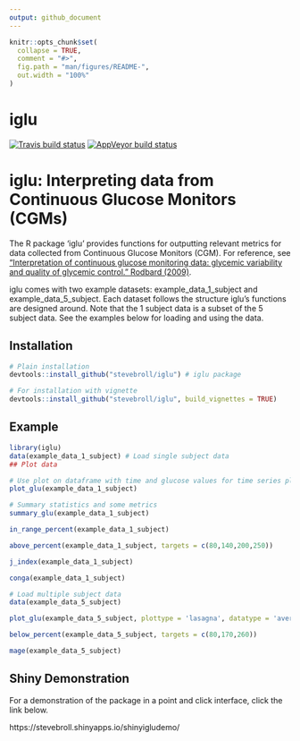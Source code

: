 ```yaml
---
output: github_document
---
```


<!-- README.md is generated from README.Rmd. Please edit that file -->

```r
knitr::opts_chunk$set(
  collapse = TRUE,
  comment = "#>",
  fig.path = "man/figures/README-",
  out.width = "100%"
)
```

# iglu

<!-- badges: start -->
[![Travis build status](https://api.travis-ci.com/irinagain/iglu.svg?branch=master)](https://travis-ci.com/github/irinagain/iglu)
[![AppVeyor build status](https://ci.appveyor.com/api/projects/status/github/muschellij2/iglu?branch=master&svg=true)](https://ci.appveyor.com/project/muschellij2/iglu)
<!-- badges: end -->

iglu: Interpreting data from Continuous Glucose Monitors (CGMs)
====================================================================

The R package 'iglu' provides functions for outputting relevant metrics for data collected from Continuous Glucose Monitors (CGM). For reference, see ["Interpretation of continuous glucose monitoring data: glycemic variability and quality of glycemic control." Rodbard  (2009)](https://www.ncbi.nlm.nih.gov/pubmed/19469679).

iglu comes with two example datasets: example_data_1_subject and example_data_5_subject. Each dataset follows the structure iglu's functions are designed around. Note that the 1 subject data is a subset of the 5 subject data. See the examples below for loading and using the data. 

Installation
------------

```r
# Plain installation
devtools::install_github("stevebroll/iglu") # iglu package

# For installation with vignette
devtools::install_github("stevebroll/iglu", build_vignettes = TRUE)
```

Example
-------

```r
library(iglu)
data(example_data_1_subject) # Load single subject data
## Plot data

# Use plot on dataframe with time and glucose values for time series plot
plot_glu(example_data_1_subject)

# Summary statistics and some metrics
summary_glu(example_data_1_subject)

in_range_percent(example_data_1_subject)

above_percent(example_data_1_subject, targets = c(80,140,200,250))

j_index(example_data_1_subject)

conga(example_data_1_subject)

# Load multiple subject data
data(example_data_5_subject)

plot_glu(example_data_5_subject, plottype = 'lasagna', datatype = 'average')

below_percent(example_data_5_subject, targets = c(80,170,260))

mage(example_data_5_subject)
```

Shiny Demonstration
-------------------

For a demonstration of the package in a point and click interface, click the link below.

https://stevebroll.shinyapps.io/shinyigludemo/
